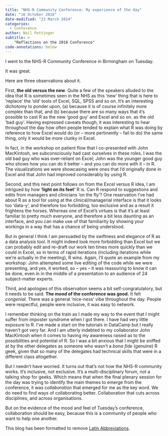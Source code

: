 ```yaml
---
title: "NHS-R Community Conference: My experience of the day"
date: "16 October 2018"
date-modified: "23 March 2024"
categories:
  - Conference
author: Neil Pettinger
subtitle: >
    "Reflections on the 2018 Conference"
code-annotations: below
---
```


I went to the NHS-R Community Conference in Birmingham on Tuesday.

It was great.

Here are three observations about it.

First, **the old versus the new**. Quite a few of the speakers alluded to the idea that R is sometimes seen in the NHS as this ‘new’ thing that is here to ‘replace’ the ‘old’ tools of Excel, SQL, SPSS and so on. It’s an interesting dichotomy to ponder upon, (a) because it is of course infinitely more complex than that, and (b) because there are so many ways that it’s possible to cast R as the new ‘good guy’ and Excel and so on. as the old ‘bad guy’. Having expressed caveats though, it was interesting to hear throughout the day how often people tended to explain what R was doing by reference to how Excel would do (or – more pertinently – fail to do) the same thing, only it would be more clunky in Excel.

In fact, in the workshop on patient flow that I co-presented with John MacKintosh, we subconsciously had cast ourselves in these roles. I was the old bad guy who was over-reliant on Excel; John was the younger good guy who shows how you can do it better – and you can do more with it – in R. The visualizations we were showcasing were ones that I’d originally done in Excel and that John had improved considerably by using R.

Second, and this next point follows on from the Excel versus R idea, I am intrigued by how **‘light on its feet’** R is. Can R respond to suggestions and edits from managers and clinicians ‘on the fly’? One reservation I’ve had about R as a tool for using at the clinical/managerial interface is that it looks too ‘data-y’, and therefore too forbidding, too exclusive and as a result it frightens the horses. Whereas one of Excel’s virtues is that it’s at least familiar to pretty much everyone, and therefore a bit less daunting as an interface, and you can make use of that familiarity by showing your workings in a way that has a chance of being understood.

But in general I think I am persuaded by the swiftness and elegance of R as a data analysis tool. It might indeed look more forbidding than Excel but we can probably edit and re-draft our work ten times more quickly than we could in Excel, so in terms of rapid iterations (including iterations while we’re actually in the meeting), R wins. Again, I’ll quote an example from my workshop: John attempted some live editing of the code while we were presenting, and yes, it worked, so – yes – it was reassuring to know it can be done, even in in the middle of a presentation to an audience of 24 subject-matter experts.

Third, and apologies of this observation seems a bit self-congratulatory, but it needs to be said. **The _mood_ of the conference was good.** It felt _congenial._ There was a general ‘nice-ness’ vibe throughout the day. People were respectful, people were inclusive, it was easy to network.

I remember thinking on the train as I made my way to the event that I might suffer from imposter syndrome when I got there. I have had very little exposure to R. I’ve made a start on the tutorials in DataCamp but I really haven’t got very far. And I am utterly indebted to my collaborator John MacKintosh when it comes to having my awareness raised as to the possibilities and potential of R. So I was a bit anxious that I might be sniffed at by the other delegates as someone who wasn’t a _bona fide_ (genuine) R geek, given that so many of the delegates had technical skills that were in a different class altogether.

But I needn’t have worried. It turns out that’s not how the NHS-R community works. It’s inclusive, not exclusive. It’s a multi-disciplinary forum, not a talking shop for geeks. Which means that when the final plenary session for the day was trying to identify the main themes to emerge from the conference, it was _collaboration_ that emerged for me as the key word. We do need to find ways of collaborating better. Collaboration that cuts across disciplines, and across organisations.

But on the evidence of the mood and feel of Tuesday’s conference, collaboration should be easy, because this is a community of people who want to help one another.

This blog has been formatted to remove [Latin Abbreviations](https://nhsrway.nhsrcommunity.com/style-guides.html#avoid-latin-abbreviation).
